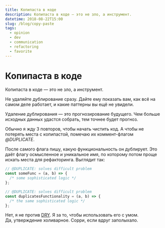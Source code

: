 ```yaml
---
title: Копипаста в коде
description: Копипаста в коде — это не зло, а инструмент.
datetime: 2018-08-22T15:00
slug: /blog/copy-paste
tags:
  - opinion
  - dev
  - communication
  - refactoring
  - favorite
---
```


# Копипаста в коде

Копипаста в коде — это не зло, а инструмент.

Не удаляйте дублирование сразу. Дайте ему показать вам, как всё на самом деле работает, и какие паттерны вы ещё не увидели.

Удаление дублирования — это прогнозирование будущего. Чем больше исходных данных удастся собрать, тем точнее будет прогноз.

Обычно я жду 3 повторов, чтобы начать чистить код. А чтобы не потерять места с копипастой, помечаю их коммент-флагом _@DUPLICATE_.

После самого флага пишу, какую функциональность он дублирует. Это даёт флагу осмысленное и уникальное имя, по которому потом проще искать места для рефакторинга. Выглядит так:

```js
// @DUPLICATE: solves difficult problem
const someFunc = (a, b) => {
  /* some sophisticated logic */
};

// @DUPLICATE: solves difficult problem
const duplicatesFunctionality = (a, b) => {
  /* the same sophisticated logic */
};
```

Нет, я не против [DRY](https://ru.wikipedia.org/wiki/Don’t_repeat_yourself). Я за то, чтобы использовать его с умом.<br />Да, утверждение холиварное. Сорри, если вдруг заполыхало.
